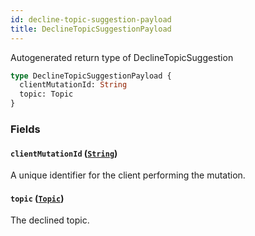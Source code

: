 ```yaml
---
id: decline-topic-suggestion-payload
title: DeclineTopicSuggestionPayload
---
```


Autogenerated return type of DeclineTopicSuggestion

```graphql
type DeclineTopicSuggestionPayload {
  clientMutationId: String
  topic: Topic
}
```

### Fields

#### `clientMutationId` ([`String`](/docs/api/scalars/string))

A unique identifier for the client performing the mutation.

#### `topic` ([`Topic`](/docs/api/objects/topic))

The declined topic.
